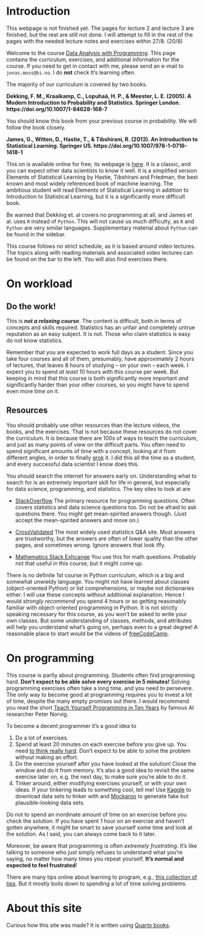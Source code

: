 # Introduction {.unnumbered}

::: callout-warning
This webpage is not finished yet. The pages for lecture 2 and lecture 3 are finished, but the rest are still not done. I will attempt to fill in the rest of the pages with the needed lecture notes and exercises within 27/8. (20/8) 
:::

Welcome to the course [Data Analysis with Programming](https://programmeinfo.bi.no/nb/course/EBA-3500). This page contains the curriculum, exercises, and additional information for the course. If you need to get in contact with me, please send an e-mail to `jonas.moss@bi.no`. I do **not** check It's learning often.

The majority of our curriculum is covered by two books.

**Dekking, F. M., Kraaikamp, C., Lopuhaä, H. P., & Meester, L. E. (2005). A Modern Introduction to Probability and Statistics. Springer London. https://doi.org/10.1007/1-84628-168-7** 

You should know this book from your previous course in probability. We will follow the book closely.

**James, G., Witten, D., Hastie, T., & Tibshirani, R. (2013). An Introduction to Statistical Learning. Springer US. https://doi.org/10.1007/978-1-0716-1418-1** 

This on is available online for free; its webpage is [here](https://trevorhastie.github.io/ISLR/). It is a classic, and you can expect other data scientists to know it well. It is a simplified version Elements of Statistical Learning by Hastie, Tibshirani and Friedman, the best known and most widely referenced book of machine learning. The ambitious student will read Elements of Statistical Learning in addition to Introduction to Statistical Learning, but it is a significantly more difficult book.

Be warned that Dekking et. al covers no programming at all, and James et al. uses `R` instead of `Python`. This will not cause us much difficulty, as `R` and `Python` are very similar languages. Supplementary material about `Python` can be found in the sidebar.

This course follows no strict schedule, as it is based around video lectures. The topics along with reading materials and associated video lectures can be found on the bar to the left. You will also find exercises there.

# On workload

## Do the work!

This is ***not a relaxing course***. The content is difficult, both in terms of concepts and skills required. Statistics has an unfair and completely untrue reputation as an easy subject. It is not. Those who claim statistics is easy do not know statistics.

Remember that you are expected to work full days as a student. Since you take four courses and all of them, presumably, have approximately $2$ hours of lectures, that leaves $8$ hours of studying -- on your own -- each week. I expect you to spend *at least* $10$ hours with this course per week. But keeping in mind that this course is both significantly more important *and* significantly harder than your other courses, so you might have to spend even more time on it. 

## Resources

You should probably use other resources than the lecture videos, the books, and the exercises. That is not because these resources do not cover the curriculum. It is because there are 100s of ways to teach the curriculum, and just as many points of view on the difficult parts. You often need to spend significant amounts of time with a concept, looking at it from different angles, in order to finally [grok](https://www.thefreedictionary.com/grokking) it. I did this all the time as a student, and every successful data scientist I know does this.

You should search the internet for answers early on. Understanding what to search for is an extremely important skill for life in general, but especially for data science, programming, and statistics. The key sites to look at are

-   [StackOverflow](https://stackoverflow.com) The primary resource for programming questions. Often covers statistics and data science questions too. Do not be afraid to ask questions there. You might get mean-spirited answers though. (Just accept the mean-spirited answers and move on.)

-   [CrossValidated](https://stats.stackexchange.com) The most widely used statistics Q&A site. Most answers are trustworthy, but the answers are often of lower quality than the other pages, and sometimes wrong. Ignore answers that look iffy.

-   [Mathematics Stack Exhcange](https://math.stackexchange.com) You use this for math questions. Probably not that useful in this course, but it might come up.

There is no definite 1st course in Python curriculum, which is a big and somewhat unwieldy language. You might not have learned about classes (object-oriented Python) or list comprehensions, or maybe not dictionaries either. I will use these concepts without additional explanation. Hence I would *strongly recommend* you spend 4 hours or so getting reasonably familiar with object-oriented programming in Python. It is not strictly speaking necessary for this course, as you won't be asked to write your own classes. But some understanding of classes, methods, and attributes will help you understand what's going on, perhaps even to a great degree! A reasonable place to start would be the videos of [freeCodeCamp](https://www.youtube.com/watch?v=Ej_02ICOIgs&ab_channel=freeCodeCamp.org).

# On programming

This course is partly about programming. Students often find programming hard. **Don't expect to be able solve every exercise in 5 minutes!** Solving programming exercises often take a long time, and you need to persevere. The only way to become good at programming requires you to invest a lot of time, despite the many empty promises out there. I would recommend you read the short [Teach Yourself Programming in Ten Years](https://www.norvig.com/21-days.html) by famous AI researcher Peter Norvig.

To become a decent programmer it's a good idea to

1.  Do a lot of exercises.
2.  Spend at least 20 minutes on each exercise before you give up. You need [to think really hard](https://www.benkuhn.net/thinkrealhard/). Don't expect to be able to solve the problem without making an effort.
3.  Do the exercise yourself after you have looked at the solution! Close the window and do it from memory. It's also a good idea to revisit the same exercise later on, e.g. the next day, to make sure you're able to do it.
4.  Tinker around, either modifying exercises yourself, or with your own ideas. If your tinkering leads to something cool, tell me! Use [Kaggle](https://www.kaggle.com/) to download data sets to tinker with and [Mockaroo](https://mockaroo.com/) to generate fake but plausible-looking data sets.

Do not to spend an inordinate amount of time on an exercise before you check the solution. If you have spent 1 hour on an exercise and haven't gotten anywhere, it might be smart to save yourself some time and look at the solution. As I said, you can always come back to it later.

Moreover, be aware that programming is often *extremely frustrating*. It's like talking to someone who just simply refuses to understand what you're saying, no matter how many times you repeat yourself. **It's normal and expected to feel frustrated**!

There are many tips online about learning to program, e.g., [this collection of tips](https://www.codingdojo.com/blog/7-tips-learn-programming-faster). But it mostly boils down to spending a lot of time solving problems.

# About this site

Curious how this site was made? It is written using [Quarto books](https://quarto.org/docs/books).
